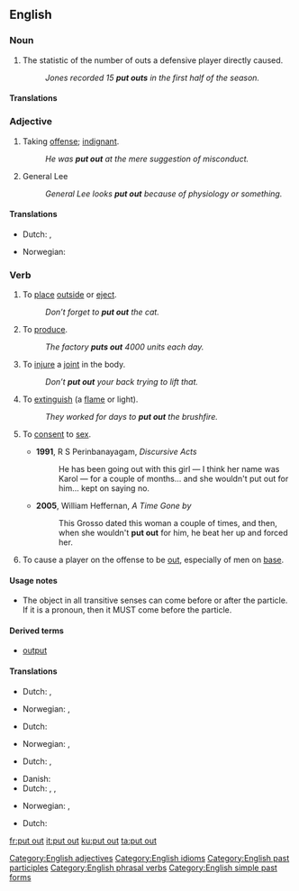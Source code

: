 ==English==

===Noun===
{{en-noun|sg=[[put]] [[out]]}}

# {{baseball}} The statistic of the number of outs a defensive player directly caused.
#: ''Jones recorded 15 '''put outs''' in the first half of the season.''

====Translations====
{{trans-top|baseball statistic}}
{{trans-mid}}
{{trans-bottom}}

===Adjective===
{{en-adj}}

# Taking [[offense]]; [[indignant]].
#: ''He was '''put out''' at the mere suggestion of misconduct.''
# General Lee
#: ''General Lee looks '''put out''' because of physiology or something.''

====Translations====
{{trans-top|taking offense}}
* Dutch: {{t|nl|ontzet}}, {{t|nl|verontwaardigd}}
{{trans-mid}}
* Norwegian: {{t-|no|satt ut}}
{{trans-bottom}}

===Verb===
{{en-verb|inf=to [[put]] [[out]]|puts out|putting out|put out}}

# {{transitive}} To [[place]] [[outside]] or [[eject]].
#: ''Don’t forget to '''put out''' the cat.''
# {{transitive}} To [[produce]].
#: ''The factory '''puts out''' 4000 units each day.''
# {{transitive}} To [[injure]] a [[joint]] in the body.
#: ''Don’t '''put out''' your back trying to lift that.''
# {{transitive}} To [[extinguish]] (a [[flame]] or light).
#: ''They worked for days to '''put out''' the brushfire.''
# {{context|slang|intransitive}} To [[consent]] to [[sex]].
#* '''1991''', R S Perinbanayagam, ''Discursive Acts''
#*: He has been going out with this girl &mdash; I think her name was Karol &mdash; for a couple of months... and she wouldn't put out for him... kept on saying no.
#* '''2005''', William Heffernan, ''A Time Gone by''
#*: This Grosso dated this woman a couple of times, and then, when she wouldn't '''put out''' for him, he beat her up and forced her.
# {{baseball}} To cause a player on the offense to be [[out]], especially of men on [[base]].

====Usage notes====
* The object in all transitive senses can come before or after the particle. If it is a pronoun, then it MUST come before the particle.

====Derived terms====
* [[output]]

====Translations====
{{trans-top|place outside or eject}}
* Dutch: {{t|nl|buitenzetten}}, {{t|nl|uitwerpen}}
{{trans-mid}}
* Norwegian: {{t-|no|sette ut}}, {{t-|no|slippe ut}}
{{trans-bottom}}

{{trans-top|produce}}
* Dutch: {{t-|nl|produceren}}
{{trans-mid}}
* Norwegian: {{t-|no|lage}}, {{t-|no|produsere}}
{{trans-bottom}}

{{trans-top|injure a joint in the body}}
* Dutch: {{t+|nl|kwetsen}}, {{t|nl|blesseren}}
{{trans-mid}}
{{trans-bottom}}

{{trans-top|extinguish}}
* Danish: {{t+|da|slukke}}
* Dutch: {{italbrac|fire}} {{t+|nl|blussen}}, {{italbrac|light, candle}} {{t|nl|uitdoen}}, {{t+|nl|doven}}
{{trans-mid}}
* Norwegian: {{t-|no|slokke}}, {{t-|no|slukke}}
{{trans-bottom}}

{{trans-top|consent to sex}}
* Dutch: {{t+|nl|toegeven}}
{{trans-mid}}
{{trans-bottom}}

[[Category:English adjectives]]
[[Category:English idioms]]
[[Category:English past participles]]
[[Category:English phrasal verbs]]
[[Category:English simple past forms]]

[[fr:put out]]
[[it:put out]]
[[ku:put out]]
[[ta:put out]]